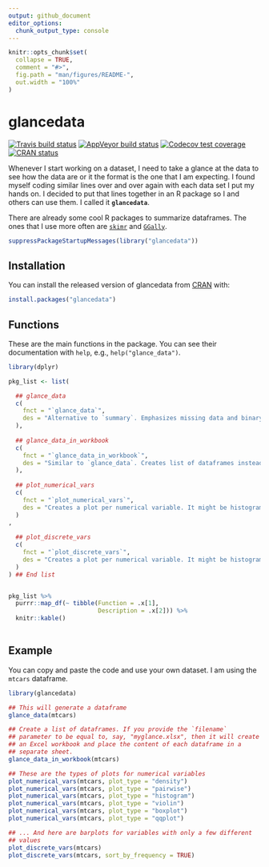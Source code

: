 ```yaml
---
output: github_document
editor_options: 
  chunk_output_type: console
---
```


<!-- README.md is generated from README.Rmd. Please edit that file -->

```r
knitr::opts_chunk$set(
  collapse = TRUE,
  comment = "#>",
  fig.path = "man/figures/README-",
  out.width = "100%"
)
```
# glancedata

<!-- badges: start -->
[![Travis build status](https://travis-ci.org/gbasulto/glancedata.svg?branch=master)](https://travis-ci.org/gbasulto/glancedata)
[![AppVeyor build status](https://ci.appveyor.com/api/projects/status/github/gbasulto/glancedata?branch=master&svg=true)](https://ci.appveyor.com/project/gbasulto/glancedata)
[![Codecov test coverage](https://codecov.io/gh/gbasulto/glancedata/branch/master/graph/badge.svg)](https://codecov.io/gh/gbasulto/glancedata?branch=master)
[![CRAN status](https://www.r-pkg.org/badges/version/glancedata)](https://cran.r-project.org/package=glancedata)
<!-- badges: end -->

Whenever I start working on a dataset, I need to take a glance at the data to see how the data are or it the format is the one that I am  expecting. I found myself coding similar lines over and over again with each data set I put my hands on. I decided to put that lines together in an R package so I and others can use them. I called it **`glancedata`**.

There are already some cool R packages to summarize dataframes. The ones that I use more often are [`skimr`](https://github.com/ropensci/skimr) and [`GGally`](https://ggobi.github.io/ggally/). 


```r
suppressPackageStartupMessages(library("glancedata"))
```


## Installation

You can install the released version of glancedata from [CRAN](https://CRAN.R-project.org) with:

``` r
install.packages("glancedata")
```

## Functions

These are the main functions in the package. You can see their documentation with `help`, e.g., `help("glance_data")`.

```r

library(dplyr)

pkg_list <- list(

  ## glance_data
  c(
    fnct = "`glance_data`",
    des = "Alternative to `summary`. Emphasizes missing data and binary variables."
  ),
  
  ## glance_data_in_workbook
  c(
    fnct = "`glance_data_in_workbook`",
    des = "Similar to `glance_data`. Creates list of dataframes instead and saves XLSX file."
  ),
  
  ## plot_numerical_vars
  c(
    fnct = "`plot_numerical_vars`",
    des = "Creates a plot per numerical variable. It might be histogram, density plot, qqplot, violin plot or scatterplot."
  )
,
  
  ## plot_discrete_vars
  c(
    fnct = "`plot_discrete_vars`",
    des = "Creates a plot per numerical variable. It might be histogram, density plot, qqplot, violin plot or scatterplot."
  )
) ## End list


pkg_list %>%
  purrr::map_df(~ tibble(Function = .x[1], 
                         Description = .x[2])) %>%
  knitr::kable()
  
```




## Example

You can copy and paste the code and use your own dataset. I am using the `mtcars` dataframe.

```r

library(glancedata)

## This will generate a dataframe
glance_data(mtcars)

## Create a list of dataframes. If you provide the `filename` 
## parameter to be equal to, say, "myglance.xlsx", then it will create
## an Excel workbook and place the content of each dataframe in a 
## separate sheet.
glance_data_in_workbook(mtcars)

## These are the types of plots for numerical variables
plot_numerical_vars(mtcars, plot_type = "density")
plot_numerical_vars(mtcars, plot_type = "pairwise")
plot_numerical_vars(mtcars, plot_type = "histogram")
plot_numerical_vars(mtcars, plot_type = "violin")
plot_numerical_vars(mtcars, plot_type = "boxplot")
plot_numerical_vars(mtcars, plot_type = "qqplot")

## ... And here are barplots for variables with only a few different 
## values
plot_discrete_vars(mtcars)
plot_discrete_vars(mtcars, sort_by_frequency = TRUE)

```

